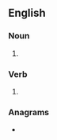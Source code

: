 ==English==

===Noun===
{{head|en|noun plural form}}

# {{plural of|reraise|lang=en}}

===Verb===
{{head|en|verb form}}

# {{en-third-person singular of|reraise}}

===Anagrams===
* {{anagrams|en|a=aeeirrss|rearises}}